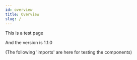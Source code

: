 ```yaml
---
id: overview
title: Overview
slug: /
---
```


This is a test page

And the version is 1.1.0

(The following 'imports' are here for testing the components)
